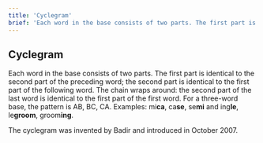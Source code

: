 ```yaml
---
title: 'Cyclegram'
brief: 'Each word in the base consists of two parts. The first part is identical to the second part of the preceding word; the second part is identical to the first part of the following word.'
---
```


## Cyclegram

Each word in the base consists of two parts. The first part is identical to the second part of the preceding word; the second part is identical to the first part of the following word. The chain wraps around: the second part of the last word is identical to the first part of the first word. For a three-word base, the pattern is AB, BC, CA. Examples: <Example>mi**ca**, ca**se**, se**mi**</Example> and <Example>ing**le**, le**groom**, groom**ing**</Example>.

The cyclegram was invented by Badir and introduced in October 2007.